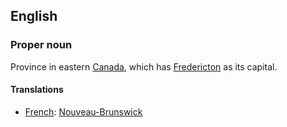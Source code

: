 ==English==

===Proper noun===

Province in eastern [[Canada]], which has [[Fredericton]] as its capital.

====Translations====

*[[French]]: [[Nouveau-Brunswick]]